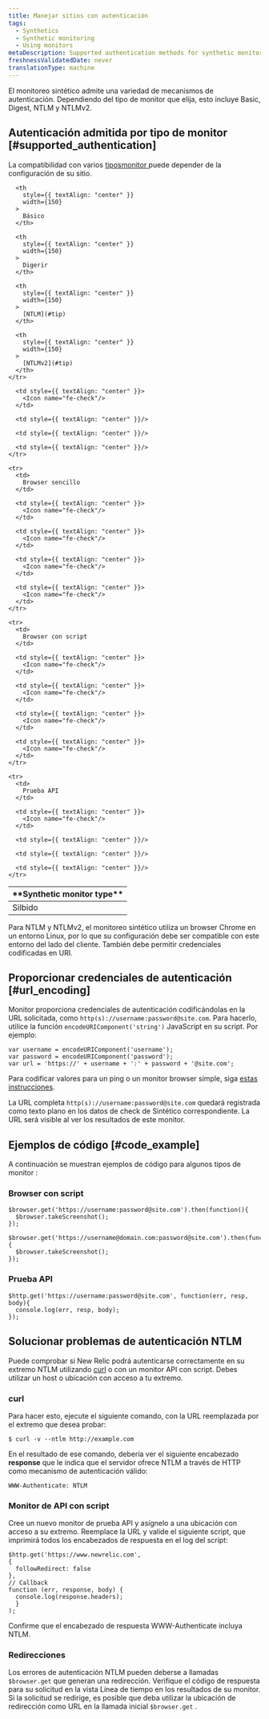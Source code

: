```yaml
---
title: Manejar sitios con autenticación
tags:
  - Synthetics
  - Synthetic monitoring
  - Using monitors
metaDescription: Supported authentication methods for synthetic monitors and how to provide authentication using scripted monitors.
freshnessValidatedDate: never
translationType: machine
---
```


El monitoreo sintético admite una variedad de mecanismos de autenticación. Dependiendo del tipo de monitor que elija, esto incluye Basic, Digest, NTLM y NTLMv2.

## Autenticación admitida por tipo de monitor [#supported_authentication]

La compatibilidad con varios [tiposmonitor ](/docs/synthetics/new-relic-synthetics/using-monitors/add-edit-monitors#types-monitors)puede depender de la configuración de su sitio.

<table>
  <thead>
    <tr>
      <th>
        <DNT>
          **Synthetic monitor type**
        </DNT>
      </th>

      <th
        style={{ textAlign: "center" }}
        width={150}
      >
        Básico
      </th>

      <th
        style={{ textAlign: "center" }}
        width={150}
      >
        Digerir
      </th>

      <th
        style={{ textAlign: "center" }}
        width={150}
      >
        [NTLM](#tip)
      </th>

      <th
        style={{ textAlign: "center" }}
        width={150}
      >
        [NTLMv2](#tip)
      </th>
    </tr>
  </thead>

  <tbody>
    <tr>
      <td>
        Silbido
      </td>

      <td style={{ textAlign: "center" }}>
        <Icon name="fe-check"/>
      </td>

      <td style={{ textAlign: "center" }}/>

      <td style={{ textAlign: "center" }}/>

      <td style={{ textAlign: "center" }}/>
    </tr>

    <tr>
      <td>
        Browser sencillo
      </td>

      <td style={{ textAlign: "center" }}>
        <Icon name="fe-check"/>
      </td>

      <td style={{ textAlign: "center" }}>
        <Icon name="fe-check"/>
      </td>

      <td style={{ textAlign: "center" }}>
        <Icon name="fe-check"/>
      </td>

      <td style={{ textAlign: "center" }}>
        <Icon name="fe-check"/>
      </td>
    </tr>

    <tr>
      <td>
        Browser con script
      </td>

      <td style={{ textAlign: "center" }}>
        <Icon name="fe-check"/>
      </td>

      <td style={{ textAlign: "center" }}>
        <Icon name="fe-check"/>
      </td>

      <td style={{ textAlign: "center" }}>
        <Icon name="fe-check"/>
      </td>

      <td style={{ textAlign: "center" }}>
        <Icon name="fe-check"/>
      </td>
    </tr>

    <tr>
      <td>
        Prueba API
      </td>

      <td style={{ textAlign: "center" }}>
        <Icon name="fe-check"/>
      </td>

      <td style={{ textAlign: "center" }}/>

      <td style={{ textAlign: "center" }}/>

      <td style={{ textAlign: "center" }}/>
    </tr>
  </tbody>
</table>

<Callout variant="tip">
  Para NTLM y NTLMv2, el monitoreo sintético utiliza un browser Chrome en un entorno Linux, por lo que su configuración debe ser compatible con este entorno del lado del cliente. También debe permitir credenciales codificadas en URI.
</Callout>

## Proporcionar credenciales de autenticación [#url_encoding]

Monitor proporciona credenciales de autenticación codificándolas en la URL solicitada, como `http(s)://username:password@site.com`. Para hacerlo, utilice la función `encodeURIComponent('string')` JavaScript en su script. Por ejemplo:

```
var username = encodeURIComponent('username');
var password = encodeURIComponent('password');
var url = 'https://' + username + ':' + password + '@site.com';
```

Para codificar valores para un ping o un monitor browser simple, siga [estas instrucciones](https://www.w3schools.com/tags/ref_urlencode.ASP).

La URL completa `http(s)://username:password@site.com` quedará registrada como texto plano en los datos de check de Sintético correspondiente. La URL será visible al ver los resultados de este monitor.

## Ejemplos de código [#code_example]

A continuación se muestran ejemplos de código para algunos tipos de monitor :

### Browser con script

```
$browser.get('https://username:password@site.com').then(function(){
  $browser.takeScreenshot();
});
```

```
$browser.get('https://username@domain.com:password@site.com').then(function(){
  $browser.takeScreenshot();
});
```

### Prueba API

```
$http.get('https://username:password@site.com', function(err, resp, body){
  console.log(err, resp, body);
});
```

## Solucionar problemas de autenticación NTLM

Puede comprobar si New Relic podrá autenticarse correctamente en su extremo NTLM utilizando [curl](https://curl.haxx.se) o con un monitor API con script. Debes utilizar un host o ubicación con acceso a tu extremo.

### curl

Para hacer esto, ejecute el siguiente comando, con la URL reemplazada por el extremo que desea probar:

```
$ curl -v --ntlm http://example.com
```

En el resultado de ese comando, debería ver el siguiente encabezado <DNT>**response**</DNT> que le indica que el servidor ofrece NTLM a través de HTTP como mecanismo de autenticación válido:

```
WWW-Authenticate: NTLM
```

### Monitor de API con script

Cree un nuevo monitor de prueba API y asígnelo a una ubicación con acceso a su extremo. Reemplace la URL y valide el siguiente script, que imprimirá todos los encabezados de respuesta en el log del script:

```
$http.get('https://www.newrelic.com',
{
  followRedirect: false
},
// Callback
function (err, response, body) {
  console.log(response.headers);
  }
);
```

Confirme que el encabezado de respuesta WWW-Authenticate incluya NTLM.

### Redirecciones

Los errores de autenticación NTLM pueden deberse a llamadas `$browser.get` que generan una redirección. Verifique el código de respuesta para su solicitud en la vista Línea de tiempo en los resultados de su monitor. Si la solicitud se redirige, es posible que deba utilizar la ubicación de redirección como URL en la llamada inicial `$browser.get` .